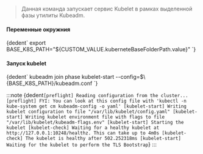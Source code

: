 

> Данная команда запускает сервис Kubelet в рамках выделенной фазы утилиты Kubeadm.

<h4>Переменные окружния</h4>
<CodeBlock language="bash">
    {dedent`
        export BASE_K8S_PATH="${CUSTOM_VALUE.kuberneteBaseFolderPath.value}"
    `}
</CodeBlock>

<h4>Запуск kubelet</h4>
<CodeBlock language="bash">
    {dedent`
        kubeadm join phase kubelet-start --config=$\{BASE_K8S_PATH}/kubeadm.conf
    `}
</CodeBlock>

:::note
<CodeBlock language="bash">
    {dedent`
        [preflight] Reading configuration from the cluster...
        [preflight] FYI: You can look at this config file with 'kubectl -n kube-system get cm kubeadm-config -o yaml'
        [kubelet-start] Writing kubelet configuration to file "/var/lib/kubelet/config.yaml"
        [kubelet-start] Writing kubelet environment file with flags to file "/var/lib/kubelet/kubeadm-flags.env"
        [kubelet-start] Starting the kubelet
        [kubelet-check] Waiting for a healthy kubelet at http://127.0.0.1:10248/healthz. This can take up to 4m0s
        [kubelet-check] The kubelet is healthy after 502.252318ms
        [kubelet-start] Waiting for the kubelet to perform the TLS Bootstrap
    `}
</CodeBlock>
:::
